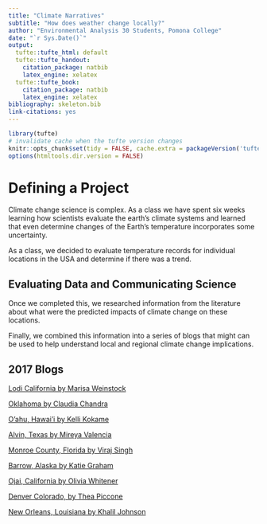 ```yaml
---
title: "Climate Narratives"
subtitle: "How does weather change locally?"
author: "Environmental Analysis 30 Students, Pomona College"
date: "`r Sys.Date()`"
output:
  tufte::tufte_html: default
  tufte::tufte_handout:
    citation_package: natbib
    latex_engine: xelatex
  tufte::tufte_book:
    citation_package: natbib
    latex_engine: xelatex
bibliography: skeleton.bib
link-citations: yes
---
```


```r
library(tufte)
# invalidate cache when the tufte version changes
knitr::opts_chunk$set(tidy = FALSE, cache.extra = packageVersion('tufte'))
options(htmltools.dir.version = FALSE)
```

# Defining a Project

Climate change science is complex. As a class we have spent six weeks learning how scientists evaluate the earth's climate systems and learned that even determine changes of the Earth's temperature incorporates some uncertainty. 

As a class, we decided to evaluate temperature records for individual locations in the USA and determine if there was a trend. 

## Evaluating Data and Communicating Science

Once we completed this, we researched information from the literature about what were the predicted impacts of climate change on these locations. 

Finally, we combined this information into a series of blogs that might can be used to help understand local and regional climate change implications. 

## 2017 Blogs

[Lodi California by Marisa Weinstock](Weinstock_Blog.html)

[Oklahoma by Claudia Chandra](Claudia_s_Blog_Post.html)

[O'ahu, Hawai'i by Kelli Kokame](Kokame_Blog.html)

[Alvin, Texas by Mireya Valencia](Valencia_blog.html)

[Monroe County, Florida by Viraj Singh](SinghBlog.html)

[Barrow, Alaska by Katie Graham](Graham_Blog.html)

[Ojai, California by Olivia Whitener](Whitener_Blog.html)

[Denver Colorado, by Thea Piccone](Piccone_Blog.html)

[New Orleans, Louisiana by Khalil Johnson](Johnson_Blog.html)
